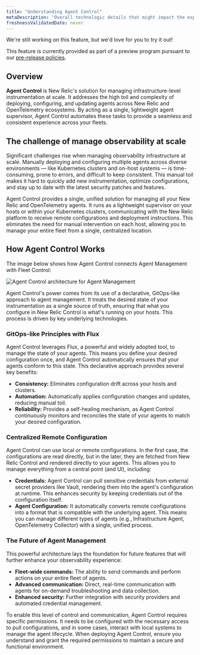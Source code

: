 ```yaml
---
title: "Understanding Agent Control"
metaDescription: "Overall technologic details that might impact the experience"
freshnessValidatedDate: never
---
```

<Callout title="preview">
  We're still working on this feature, but we'd love for you to try it out!

  This feature is currently provided as part of a preview program pursuant to our [pre-release policies](/docs/licenses/license-information/referenced-policies/new-relic-pre-release-policy).
</Callout>

## Overview

**Agent Control** is New Relic's solution for managing infrastructure-level instrumentation at scale. It addresses the high toil and complexity of deploying, configuring, and updating agents across New Relic and OpenTelemetry ecosystems. By acting as a single, lightweight agent supervisor, Agent Control automates these tasks to provide a seamless and consistent experience across your fleets.

## The challenge of manage observability at scale

Significant challenges rise when managing observability infrastructure at scale. Manually deploying and configuring multiple agents across diverse environments — like Kubernetes clusters and on-host systems — is time-consuming, prone to errors, and difficult to keep consistent. This manual toil makes it hard to quickly add new instrumentation, optimize configurations, and stay up to date with the latest security patches and features.

Agent Control provides a single, unified solution for managing all your New Relic and OpenTelemetry agents. It runs as a lightweight supervisor on your hosts or within your Kubernetes clusters, communicating with the New Relic platform to receive remote configurations and deployment instructions. This eliminates the need for manual intervention on each host, allowing you to manage your entire fleet from a single, centralized location.

## How Agent Control Works


The image below shows how Agent Control connects Agent Management with Fleet Control:

   <img
     title="Agent Control architecture"
     alt="Agent Control architecture for Agent Management"
     src="/images/agent-control-architecture.png"
   />


Agent Control's power comes from its use of a declarative, GitOps-like approach to agent management. It treats the desired state of your instrumentation as a single source of truth, ensuring that what you configure in New Relic Control is what's running on your hosts. This process is driven by key underlying technologies.

### GitOps-like Principles with Flux
Agent Control leverages Flux, a powerful and widely adopted tool, to manage the state of your agents. This means you define your desired configuration once, and Agent Control automatically ensures that your agents conform to this state. This declarative approach provides several key benefits:

- **Consistency:** Eliminates configuration drift across your hosts and clusters.
- **Automation:** Automatically applies configuration changes and updates, reducing manual toil.
- **Reliability:** Provides a self-healing mechanism, as Agent Control continuously monitors and reconciles the state of your agents to match your desired configuration.

### Centralized Remote Configuration
Agent Control can use local or remote configurations. In the first case, the configurations are read directly, but in the later, they are fetched from New Relic Control and rendered directly to your agents. This allows you to manage everything from a central point (and UI), including:

- **Credentials:** Agent Control can pull sensitive credentials from external secret providers like Vault, rendering them into the agent's configuration at runtime. This enhances security by keeping credentials out of the configuration itself. 
- **Agent Configuration:** It automatically converts remote configurations into a format that is compatible with the underlying agent. This means you can manage different types of agents (e.g., Infrastructure Agent, OpenTelemetry Collector) with a single, unified process.

### The Future of Agent Management

This powerful architecture lays the foundation for future features that will further enhance your observability experience:
- **Fleet-wide commands:** The ability to send commands and perform actions on your entire fleet of agents.
- **Advanced communication:** Direct, real-time communication with agents for on-demand troubleshooting and data collection.
- **Enhanced security:** Further integration with security providers and automated credential management.

<Callout title="warning">
    To enable this level of control and communication, Agent Control requires specific permissions. It needs to be configured with the necessary access to pull configurations, and in some cases, interact with local systems to manage the agent lifecycle. When deploying Agent Control, ensure you understand and grant the required permissions to maintain a secure and functional environment.
</Callout>
